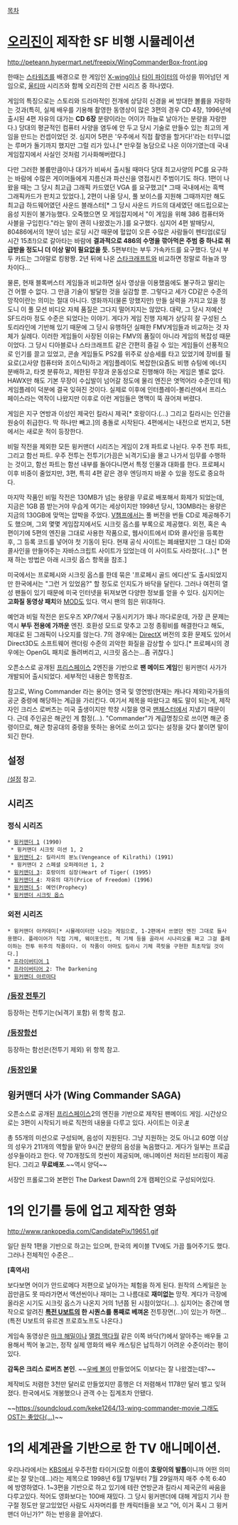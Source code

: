 [[목차]]
= [[오리진]]이 제작한 SF 비행 시뮬레이션 =
http://peteann.hypermart.net/freepix/WingCommanderBox-front.jpg

한때는 [[스타워즈]]를 배경으로 한 게임인 [[X-wing]]이나 [[타이 파이터]]의 아성을 뛰어넘던 게임으로, [[울티마]] 시리즈와 함께 오리진의 간판 시리즈 중 하나였다.

게임의 특징으로는 스토리와 드라마적인 전개에 상당히 신경을 써 방대한 볼륨을 자랑하는 것과(특히, 실제 배우를 기용해 촬영한 동영상이 많은 3편의 경우 CD 4장, 1996년에 출시된 4편 자유의 대가는 '''CD 6장''' 분량이라는 어이가 하늘로 날아가는 분량을 자랑한다.) 당대의 평균적인 컴퓨터 사양을 염두에 안 두고 당시 기술로 만들수 있는 최고의 게임을 만드는 컨셉이었던 것. 심지어 5편은 '우주에서 직접 촬영을 할거다!'라는 터무니없는 루머가 돌기까지 했지만 그럴 리가 있나.[* 만우절 농담으로 나온 이야기였는데 국내 게임잡지에서 사실인 것처럼 기사화해버렸다.]

다만 그러한 볼륨만큼이나 대가가 비싸서 출시될 때마다 당대 최고사양의 PC를 요구하는 바람에 수많은 게이머들에게 지름신과 파산신을 영접시킨 주범이기도 하다. 1편이 나왔을 때는 그 당시 최고급 그래픽 카드였던 VGA 를 요구했고[* 그때 국내에서는 흑백 그래픽카드가 판치고 있었다.], 2편이 나올 당시, 풀 보이스를 지원해 그때까지만 해도 최고급 하드웨어였던 사운드 블래스터[* 그 당시 사운드 카드의 대세였던 애드립으로는 음성 지원이 불가능했다. 오죽했으면 모 게임잡지에서 "이 게임을 위해 386 컴퓨터와 사블을 구입힌다."라는 말이 괜히 나왔겠는가.]를 요구했다. 심지어 4편 발매당시, 80486에서의 1분이 넘는 로딩 시간 때문에 혈압이 오른 수많은 사람들이 펜티엄(로딩 시간 15초!)으로 갈아타는 바람에 '''결과적으로 486의 수명을 깎아먹은 주범 중 하나로 취급받을 정도니 더 이상 말이 필요없을 듯.''' 5편부터는 부두 가속카드를 요구했다. 당시 부두 카드는 그야말로 킹왕짱. 2년 뒤에 나온 [[스타크래프트]]와 비교하면 정말로 하늘과 땅 차이다...

물론, 현재 블록버스터 게임들과 비교하면 실사 영상을 이용했음에도 불구하고 딸리는 건 어쩔 수 없다. 그 만큼 기술이 발달한 것을 실감할 뿐. 그렇다고 세가 CD같은 수준의 망작이란는 의미는 절대 아니다. 영화까지(물론 망했지만) 만들 실력을 가지고 있을 정도니 이 풀 모션 비디오 자체 품질은 그다지 떨어지지는 않았다. 대략, 그 당시 저예산 SF드라마 정도 수준은 되었다는 이야기. 게다가 게임 진행 자체가 상당히 잘 구성된 스토리라인에 기반해 있기 때문에 그 당시 유행하던 실패한 FMV게임들과 비교하는 것 자체가 실례다. 이러한 게임들이 사장된 이유는 FMV의 품질이 아니라 게임의 복잡성 때문이었다. 그 당시 디아블로나 스타크래프트 같은 간편히 즐길 수 있는 게임들이 선풍적으로 인기를 끌고 있었고, 콘솔 게임들도 PS2를 위주로 상승세를 타고 있었기에 장비를 필요로(고사양 컴퓨터와 조이스틱)하고 게임플레이도 복잡한(요즘도 비행 슈팅에 에너지 분배하고, 타겟 분류하고, 제한된 무장과 운동성으로 진행해야 하는 게임은 별로 없다. HAWX만 해도 기본 무장이 수십발이 넘어갈 정도에 물리 엔진은 엿먹어라 수준인데 뭐)게임플레이 덕분에 결국 잊혀진 것이다. 실제로 이후에 인터플레이-볼리션에서 프리스페이스라는 역작이 나왔지만 이후로 이런 게임들은 명맥이 뚝 끊어져 버렸다.
 
게임은 지구 연방과 이성인 제국인 킬라시 제국[* 호랑이다.(...) 그리고 킬라시는 인간을 원숭이 취급한다. 딱 하나만 빼고.]의 충돌로 시작된다. 4편에서는 내전으로 번지고, 5편에서는 새로운 적이 등장한다.

비밀 작전을 제외한 모든 윙커맨더 시리즈는 게임이 2개 파트로 나뉜다. 우주 전투 파트, 그리고 함선 파트. 우주 전투는 전투기(가끔은 뇌격기도)을 몰고 나가서 임무를 수행하는 것이고, 함선 파트는 함선 내부를 돌아다니면서 특정 인물과 대화를 한다. 프로페시 이후 비중이 줄었지만, 3편, 특히 4편 같은 경우 엔딩까지 바꿀 수 있을 정도로 중요하다.

마지막 작품인 비밀 작전은 130MB가 넘는 용량을 무료로 배포해서 화제가 되었는데, 지금은 1GB 쯤 받는거야 우습게 여기는 세상이지만 1998년 당시, 130MB라는 용량은 지금의 130GB에 맞먹는 압박을 주었다. [[V챔프]]에서는 풀 버전을 번들 CD로 제공해주기도 했으며, 그외 몇몇 게임잡지에서도 시크릿 옵스를 부록으로 제공했다. 외전, 혹은 속편이기에 5편의 엔진을 그대로 사용한 작품으로, 웹사이트에서 ID와 콜사인을 등록한 후, 그 등록 코드를 넣어야 첫 기동이 된다. 현재 공식 사이트는 폐쇄됐지만 그 대신 ID와 콜사인을 만들어주는 자바스크립트 사이트가 있었는데 이 사이트도 사라졌다(...).[* 현재 하는 방법은 아래 시크릿 옵스 항목을 참조.]

미국에서는 프로페시와 시크릿 옵스를 한데 묶은 '프로페시 골드 에디션'도 출시되었지만 한국에서는 "그런 거 있었음?" 할 정도로 인지도가 바닥을 달린다. 그러나 여전히 열성 팬들이 있기 때문에 미국 인터넷을 뒤져보면 다양한 정보를 얻을 수 있다. 심지어는 '''고화질 동영상 패치'''와 [[MOD]]도 있다. 역시 팬의 힘은 위대하다.

예언과 비밀 작전은 윈도우즈 XP/7에서 구동시키기가 꽤나 까다로운데, 가장 큰 문제는 역시 '''부두 전용에 가까운''' 엔진. 호환성 모드로 맞추고 고정 종횡비를 해결한다고 해도, 제대로 된 그래픽이 나오지를 않는다. 7의 경우에는 [[DirectX]] 버전의 호환 문제도 있어서 Direct3D도 소프트웨어 렌더링 수준의 괴악한 화질을 감상할 수 있다.[* 프로페시의 경우에는 OpenGL 패치로 돌려버리고, 시크릿 옵스는...좀 귀찮다.] 

오픈소스로 공개된 [[프리스페이스]] 2엔진을 기반으로 '''팬 메이드 게임'''인 윙커맨더 사가가 개발되어 출시되었다. 세부적인 내용은 항목참조.

참고로, Wing Commander 라는 용어는 영국 및 영연방(현재는 캐나다 제외)국가들의 공군 중령에 해당하는 계급을 가리킨다. 여기서 제목을 따왔다고 해도 말이 되는게, 제작자인 크리스 로버츠는 미국 출생이지만 학창 시절을 영국 [[맨체스터]]에서 지냈기 때문이다. 근데 주인공은 해군인 게 함정(...). "Commander"가 계급명칭으로 쓰이면 해군 중령이므로, 해군 항공대의 중령을 뜻하는 용어로 쓰이고 있다는 설정을 갖다 붙이면 말이 되긴 한다.

== 설정 ==
[[/설정]] 참고.

== 시리즈 ==
=== 정식 시리즈 ===
 * [[윙커맨더 1]] (1990)
  * 윙커맨더 시크릿 미션 1, 2
 * [[윙커맨더 2]]: 킬라시의 분노(Vengeance of Kilrathi) (1991)
  * 윙커맨더 2 스페셜 오퍼레이션 1, 2
 * [[윙커맨더 3]]: 호랑이의 심장(Heart of Tiger( (1995)
 * [[윙커맨더 4]]: 자유의 대가(Price of Freedom) (1996)
 * [[윙커맨더 5]]: 예언(Prophecy)
 * [[윙커맨더 시크릿 옵스]]

=== 외전 시리즈 ===
 * 윙커맨더 아카데미[* 시뮬레이터만 나오는 게임으로, 1-2편에서 쓰였던 엔진 그대로 들사용했다. 플레이어가 직접 기체, 웨이포인트, 적 기체 등을 골라서 시나리오를 짜고 그걸 플레이하는 전투 위주의 작품이다. 이 작품이 아마도 킬라시 기체 콕핏을 구현한 최초작일 것이다.]
 * [[프라이버티어 1]]
 * [[프라이버티어 2]]: The Darkening
 * [[윙커맨더 아르마다]]

=== [[/등장 전투기]] ===
등장하는 전투기는(뇌격기 포함) 위 항목 참고.

=== [[/등장함선]] ===
등장하는 함선은(전투기 제외) 위 항목 참고.

=== [[/등장인물]] ===

== 윙커맨더 사가 (Wing Commander SAGA) ==
오픈소스로 공개된 [[프리스페이스]]2의 엔진을 기반으로 제작된 팬메이드 게임. 시간상으로는 3편이 시작되기 바로 직전의 내용을 다루고 있다. 사이트는 이곳.[http://www.wcsaga.com/ #]

총 55개의 미션으로 구성되며, 음성이 지원된다. 그냥 지원하는 것도 아니고 60명 이상의 성우가 211개의 역할을 맡아 9시간 분량의 음성을 녹음했다고. 게다가 일부는 프로급 성우들이라고 한다. 약 70개정도의 컷씬이 제공되며, 애니메이션 처리된 브리핑이 제공된다. 그리고 '''무료배포'''.~~역시 양덕~~

서장인 프롤로그와 본편인 The Darkest Dawn의 2개 캠페인으로 구성되어있다.

= 1의 인기를 등에 업고 제작한 영화 = 
http://www.rankopedia.com/CandidatePix/19651.gif

일단 원작 1편을 기반으로 하고는 있으며, 한국의 케이블 TV에도 가끔 틀어주기도 했다. 그러나 전체적인 수준은...

'''[흑역사]'''

보다보면 어이가 안드로메다 저편으로 날아가는 체험을 하게 된다. 원작의 스케일은 눈꼽만큼도 못 따라가면서 액션씬이나 재미는 그 나름대로 '''재미없는''' 망작. 게다가 극장에 올라온 시기도 시크릿 옵스가 나온지 거의 1년쯤 된 시점이었다(...). 심지어는 중간에 명작으로 알려진 '''[[특전 U보트]]의 한 시퀀스를 통째로 베껴온''' 전투장면(...)이 있는가 하면...(특전 U보트의 유르겐 프로흐노프도 나온다.)

게임속 동영상은 [[마크 해밀]]이나 [[맬컴 맥다월]] 같은 이쪽 바닥(?)에서 알아주는 배우들 고용해서 찍어 놓고는, 정작 실제 영화의 배우 캐스팅은 납득하기 어려운 수준이라는 평이 있다.    

'''감독은 크리스 로버츠 본인'''.
~~[[우베 볼]]이 만들었어도 이보다는 잘 나왔겠는데?~~

제작비도 저렴한 3천만 달러로 만들었지만 흥행은 더 저렴해서 1178만 달러 벌고 잊혀졌다. 한국에서도 개봉했으나 관객 수는 집계조차 안됐다.

~~[[https://soundcloud.com/keke1264/13-wing-commander-movie 그래도 OST는 좋았다(...)]]~~

= 1의 세계관을 기반으로 한 TV 애니메이션. =
우리나라에서는 [[KBS]]에서 우주전함 타이거(모함 이름이 '''호랑이의 발톱'''이니까 어떤 의미로는 잘 맞는데...)라는 제목으로 1998년 6월 17일부터 7월 29일까지 매주 수목 6:40에 방영하였다. 1~3편을 기반으로 하고 있기에 테란 연방군과 킬라시 제국군의 싸움을 다루고있다. 적어도 영화보다는 100배 재밌다. 그 당시 윙커맨더에 대해 게임지 기사 한구절 정도만 알고있었던 사람도 사자머리를 한 캐릭터들을 보고 "어, 이거 혹시 그 윙커맨더 아닌가?" 하는 반응을 끌어냈다.
